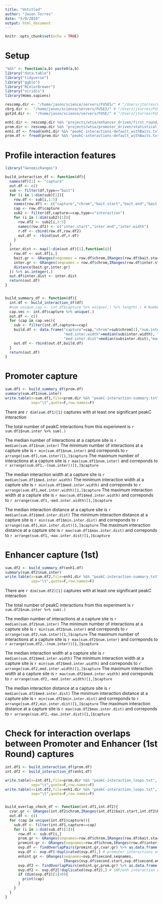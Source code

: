 ```yaml
---
title: "Untitled"
author: "Jason Torres"
date: "5/9/2019"
output: html_document
---
```


```r
knitr::opts_chunk$set(echo = TRUE)
```

# Setup 

```r

"%&%" <- function(a,b) paste0(a,b)
library("data.table")
library("tidyverse")
library("ggbio")
library("RColorBrewer")
library("viridis")
library(Homo.sapiens)

rescomp.dir <- "/home/jason/science/servers/FUSE5/" # "/Users/jtorres/FUSE5/" #
cbrg.dir <-  "/home/jason/science/servers/FUSE2/" # "/Users/jtorres/FUSE2/"
got2d.dir <-  "/home/jason/science/servers/FUSE/" # "/Users/jtorres/FUSE/"

enh1.dir <- rescomp.dir %&% "projects/wtsa/enhancer_driven/first_round/statistical_anlayses/output_files/"
prom.dir <- rescomp.dir %&% "projects/wtsa/promoter_driven/statistical_analysis/output_files/"
enh1.df <- fread(enh1.dir %&% "peakC-interactions-default_withBaits.txt")
prom.df <- fread(prom.dir %&% "peakC-interactions-default_withBaits.txt")

```


# Profile interaction features 

```r

library("GenomicRanges")

build_interaction_df <- function(df){
  names(df)[1] <- "capture"
  out.df <- c()
  sub <- filter(df,type=="bait")
  for (i in 1:dim(sub)[1]){
    row.df <- sub[i,1:5]
    names(row.df) <- c("capture","chrom","bait.start","bait.end","bait.width")
    cap <- row.df$capture
    sub2 <- filter(df,capture==cap,type=="interaction")
    for (i in 1:dim(sub2)[1]){
      row.df2 <- sub2[i,3:5]
      names(row.df2) <- c("inter.start","inter.end","inter.width")
      r.df <- cbind(row.df,row.df2)
      out.df <- rbind(out.df,r.df)
    }
  }
  inter.dist <- map(1:dim(out.df)[1],function(i){
    row.df <- out.df[i,]
    bait.gr <- GRanges(seqnames = row.df$chrom,IRanges(row.df$bait.start,row.df$bait.end))
    inter.gr <- GRanges(seqnames = row.df$chrom,IRanges(row.df$inter.start,row.df$inter.end))
    distance(bait.gr,inter.gr)
  }) %>% as.integer(.)
  out.df$inter.dist <- inter.dist
  return(out.df)
}


build_summary_df <- function(df){
  int.df <- build_interaction_df(df)
  #num.unique.cap <- int.df$capture %>% unique(.) %>% length(.) # Number of captures w/ significant peakC interactions 
  cap.vec <- int.df$capture %>% unique(.)
  out.df <- c()
  for (cap in cap.vec){
    sub <- filter(int.df,capture==cap)
    build.df <- data.frame("capture"=cap,"chrom"=sub$chrom[1],"num.inter"=dim(sub)[1],
                           "med.inter.width"=median(sub$inter.width), "min.inter.dist"=min(sub$inter.dist),
                           "med.inter.dist"=median(sub$inter.dist),"max.inter.dist"=max(sub$inter.dist),stringsAsFactors = F)
    out.df <- rbind(out.df,build.df)
  }
  return(out.df)
}


```



# Promoter capture 

```r

sum.df1 <- build_summary_df(prom.df) 
summary(sum.df1$num.inter)
write.table(x=sum.df1,file=prom.dir %&% "peakC-interaction-summary.txt",
            sep="\t",quote=F,row.names=F)

```

There are `r dim(sum.df1)[1]` captures with at least one significant peakC interaction 

The total number of peakC interactions from this experiment is  `r sum.df1$num.inter %>% sum(.)`

The median number of interactions at a capture site is `r median(sum.df1$num.inter)` 
The minimum number of interactions at a capture site is `r min(sum.df1$num.inter)` and correponds to `r arrange(sum.df1,num.inter)[1,]$capture` 
The maximum number of interactions at a capture site is `r max(sum.df1$num.inter)` and correponds to `r arrange(sum.df1,-(num.inter))[1,]$capture` 

The median interaction width at a capture site is `r median(sum.df1$med.inter.width)` 
The minimum interaction width at a capture site is `r min(sum.df1$med.inter.width)` and correponds to `r arrange(sum.df1,med.inter.width)[1,]$capture`
The maximum interaction width at a capture site is `r max(sum.df1$med.inter.width)` and correponds to `r arrange(sum.df1,-med.inter.width)[1,]$capture`

The median interaction distance at a capture site is `r median(sum.df1$med.inter.dist)` 
The minimum interaction distance at a capture site is `r min(sum.df1$min.inter.dist)` and correponds to `r arrange(sum.df1,min.inter.dist)[1,]$capture`
The maximum interaction distance at a capture site is `r max(sum.df1$max.inter.dist)` and correponds to `r arrange(sum.df1,-max.inter.dist)[1,]$capture`




# Enhancer capture (1st)

```r

sum.df2 <- build_summary_df(enh1.df) 
summary(sum.df2$num.inter)
write.table(x=sum.df2,file=enh1.dir %&% "peakC-interaction-summary.txt",
            sep="\t",quote=F,row.names=F)

```

There are `r dim(sum.df2)[1]` captures with at least one significant peakC interaction 

The total number of peakC interactions from this experiment is  `r sum.df2$num.inter %>% sum(.)`

The median number of interactions at a capture site is `r median(sum.df2$num.inter)` 
The minimum number of interactions at a capture site is `r min(sum.df2$num.inter)` and correponds to `r arrange(sum.df2,num.inter)[1,]$capture` 
The maximum number of interactions at a capture site is `r max(sum.df2$num.inter)` and correponds to `r arrange(sum.df2,-(num.inter))[1,]$capture` 

The median interaction width at a capture site is `r median(sum.df2$med.inter.width)` 
The minimum interaction width at a capture site is `r min(sum.df2$med.inter.width)` and correponds to `r arrange(sum.df2,med.inter.width)[1,]$capture`
The maximum interaction width at a capture site is `r max(sum.df2$med.inter.width)` and correponds to `r arrange(sum.df2,-med.inter.width)[1,]$capture`

The median interaction distance at a capture site is `r median(sum.df2$med.inter.dist)` 
The minimum interaction distance at a capture site is `r min(sum.df2$min.inter.dist)` and correponds to `r arrange(sum.df2,min.inter.dist)[1,]$capture`
The maximum interaction distance at a capture site is `r max(sum.df2$max.inter.dist)` and correponds to `r arrange(sum.df2,-max.inter.dist)[1,]$capture`


# Check for interaction overlaps between Promoter and Enhancer (1st Round) captures


```r

int.df1 <- build_interaction_df(prom.df)
int.df2 <- build_interaction_df(enh1.df)

write.table(x=int.df1,file=prom.dir %&% "peakC-interaction_loops.txt",
            sep="\t",quote=F,row.names=F)
write.table(x=int.df2,file=enh1.dir %&% "peakC-interaction_loops.txt",
            sep="\t",quote=F,row.names=F)


build_overlap_check_df <- function(int.df1,int.df2){
  cvar.gr <- GRanges(int.df2$chrom,IRanges(int.df2$bait.start,int.df2$bait.end))
  out.df <- c()
  for (cap in unique(int.df1$capture)){
    sub.df <- filter(int.df1,capture==cap)
    for (i in 1:dim(sub.df)[1]){
      row.df <- sub.df[i,]
      prom.gr <- GRanges(seqnames=row.df$chrom,IRanges(row.df$bait.start,row.df$bait.end))
      promint.gr <- GRanges(seqnames=row.df$chrom,IRanges(row.df$inter.start,row.df$inter.end))
      ovp.df <- findOverlapPairs(promint.gr,cvar.gr) %>% as.data.frame(.)
      ovp.df <- ovp.df[!duplicated(ovp.df),] # promoter interactions overlapping SNP/enh bait 
      enhint.gr <- GRanges(seqnames=ovp.df$second.seqnames,
                           IRanges(ovp.df$second.start,ovp.df$second.end))
      ovp.df2 <- findOverlapPairs(enhint.gr,prom.gr) %>% as.data.frame(.)
      ovp.df2 <- ovp.df2[!duplicated(ovp.df2),] # SNP/enh interaction overlapping with promoter  
      if (dim(ovp.df2)[1]>0){
        print(cap)
      }
    }
  }
}


```



